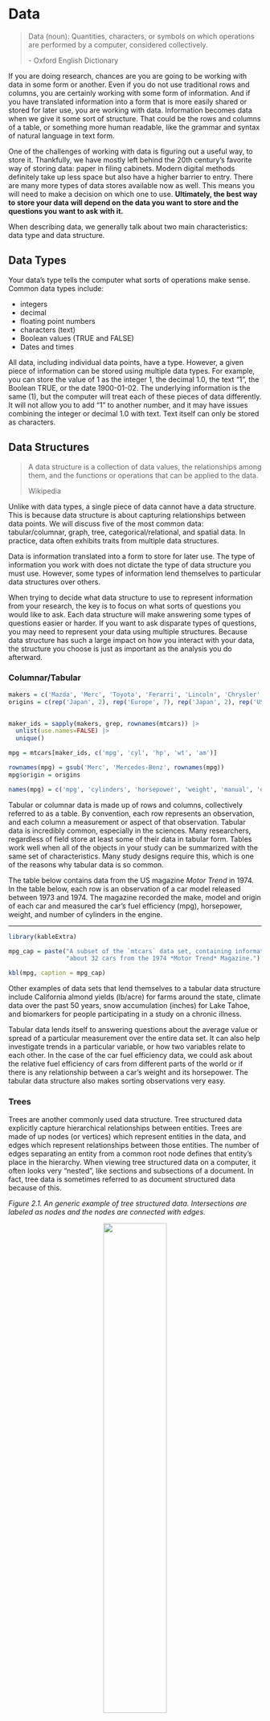 # Data

> Data (noun): Quantities, characters, or symbols on which operations are
> performed by a computer, considered collectively.
>
> \- Oxford English Dictionary

```{=html}
<!--
Information becomes data when it takes on a structure.

some data has a structure that is inherent to the information
Data is actionable, either by humans or by computers by putting it in some sort 
of structure (including natural language: syntax and grammar), text isn't 
unstructured it just hasn't been restructured to make it actionable

two structures; inherent structure and structure we impose on the data
The process of (re)structuring data is at least as important as the analysis 
we do afterward.

Things inform your data structure: inherent structure in data, and the question
you want to ask?

Ex you might throw the structure away ex with a lot of LLMs through the grammatical
structure away.

You will almost always have multiple versions of data in different structures
so you can ask different questions

Note: there are other definitions of data structure from other disciplines
(ex. in comp sci), we will not be using those definitions
-->
```
If you are doing research, chances are you are going to be working with data in
some form or another. Even if you do not use traditional rows and columns, you
are certainly working with some form of information. And if you have translated
information into a form that is more easily shared or stored for later use, you
are working with data. Information becomes data when we give it some sort of
structure. That could be the rows and columns of a table, or something more
human readable, like the grammar and syntax of natural language in text form.

One of the challenges of working with data is figuring out a useful way, to
store it. Thankfully, we have mostly left behind the 20th century's favorite
way of storing data: paper in filing cabinets. Modern digital methods
definitely take up less space but also have a higher barrier to entry. There
are many more types of data stores available now as well. This means you will
need to make a decision on which one to use. **Ultimately, the best way to
store your data** **will depend on the data you want to store and the questions
you want to ask** **with it.**

When describing data, we generally talk about two main characteristics: data
type and data structure.

## Data Types

Your data's type tells the computer what sorts of operations make sense. Common
data types include:

-   integers
-   decimal
-   floating point numbers
-   characters (text)
-   Boolean values (TRUE and FALSE)
-   Dates and times

All data, including individual data points, have a type. However, a given piece
of information can be stored using multiple data types. For example, you can
store the value of 1 as the integer 1, the decimal 1.0, the text "1", the
Boolean TRUE, or the date 1900-01-02. The underlying information is the same
(1), but the computer will treat each of these pieces of data differently. It
will not allow you to add "1" to another number, and it may have issues
combining the integer or decimal 1.0 with text. Text itself can only be stored
as characters.

## Data Structures

> A data structure is a collection of data values, the relationships among
> them, and the functions or operations that can be applied to the data.
>
> Wikipedia

Unlike with data types, a single piece of data cannot have a data structure.
This is because data structure is about capturing relationships between data
points. We will discuss five of the most common data: tabular/columnar, graph,
tree, categorical/relational, and spatial data. In practice, data often
exhibits traits from multiple data structures.

Data is information translated into a form to store for later use. The type of
information you work with does not dictate the type of data structure you must
use. However, some types of information lend themselves to particular data
structures over others.

When trying to decide what data structure to use to represent information from
your research, the key is to focus on what sorts of questions you would like to
ask. Each data structure will make answering some types of questions easier or
harder. If you want to ask disparate types of questions, you may need to
represent your data using multiple structures. Because data structure has such
a large impact on how you interact with your data, the structure you choose is
just as important as the analysis you do afterward.

### Columnar/Tabular

```{=html}
<!--
Convention is rows are observations and columns are your variables,
value associated with a given variable for a given observation lives in that
cell

Discrete (brief) observations of a particular thing, 
dealing with a class of object where every observation of one of those objects
can be described using the same set of variables

sorting is easy

better at working across the entire data structure

location and scale aka spread
-->
```
```r

makers = c('Mazda', 'Merc', 'Toyota', 'Ferarri', 'Lincoln', 'Chrysler', 'Dodge')
origins = c(rep('Japan', 2), rep('Europe', 7), rep('Japan', 2), rep('USA', 3))


maker_ids = sapply(makers, grep, rownames(mtcars)) |> 
  unlist(use.names=FALSE) |>
  unique()

mpg = mtcars[maker_ids, c('mpg', 'cyl', 'hp', 'wt', 'am')]

rownames(mpg) = gsub('Merc', 'Mercedes-Benz', rownames(mpg))
mpg$origin = origins

names(mpg) = c('mpg', 'cylinders', 'horsepower', 'weight', 'manual', 'origin')

```

Tabular or columnar data is made up of rows and columns, collectively referred
to as a table. By convention, each row represents an observation, and each
column a measurement or aspect of that observation. Tabular data is incredibly
common, especially in the sciences. Many researchers, regardless of field store
at least some of their data in tabular form. Tables work well when all of the
objects in your study can be summarized with the same set of characteristics.
Many study designs require this, which is one of the reasons why tabular data
is so common.

The table below contains data from the US magazine *Motor Trend* in 1974. In
the table below, each row is an observation of a car model released between
1973 and 1974. The magazine recorded the make, model and origin of each car and
measured the car's fuel efficiency (mpg), horsepower, weight, and number of
cylinders in the engine.

-------------------------------------------------------------------------------

```r

library(kableExtra)

mpg_cap = paste("A subset of the `mtcars` data set, containing information",
                "about 32 cars from the 1974 *Motor Trend* Magazine.")

kbl(mpg, caption = mpg_cap) 

```

Other examples of data sets that lend themselves to a tabular data structure
include California almond yields (lb/acre) for farms around the state, climate
data over the past 50 years, snow accumulation (inches) for Lake Tahoe, and
biomarkers for people participating in a study on a chronic illness.

Tabular data lends itself to answering questions about the average value or
spread of a particular measurement over the entire data set. It can also help
investigate trends in a particular variable, or how two variables relate to
each other. In the case of the car fuel efficiency data, we could ask about the
relative fuel efficiency of cars from different parts of the world or if there
is any relationship between a car's weight and its horsepower. The tabular data
structure also makes sorting observations very easy.

### Trees

Trees are another commonly used data structure. Tree structured data explicitly
capture hierarchical relationships between entities. Trees are made of up nodes
(or vertices) which represent entities in the data, and edges which represent
relationships between those entities. The number of edges separating an entity
from a common root node defines that entity's place in the hierarchy. When
viewing tree structured data on a computer, it often looks very "nested", like
sections and subsections of a document. In fact, tree data is sometimes
referred to as document structured data because of this.

*Figure 2.1. An generic example of tree structured data. Intersections are
labeled as nodes and the nodes are connected with edges.*

<center>![](img/tree_data.png){width="50%"}</center>

In general, tree data facilitates asking questions about particular subsets of
the data. For example, you might want to know how closely two entities are
related, which branches of the tree have the most nodes, or all of the
observations that fall under a particular subtree.

Family trees are a common example of tree structured data. In family trees, the
nodes represent people in the family. Horizontal lines represent marriages or
couplings, and vertical lines represent a connection to offspring. In the
family tree of the Tutor Dynasty in England below, it is easy to determine
things like who had the most wives (Henry VIII), which people shared a
generation, and who was the last member of the dynasty (James I of England).
Questions like what was the average age at death for the Tudors would be harder
to answer.

*Figure 2.2. Family tree of the principal members of the house of Tudor in 
England. Red indicates monarch of England. Blue indicates monarch of Scotland.*

![](img/House_of_Tudor.png)

We can also represent the car fuel efficiency data with a tree data structure.
This makes it much harder to answer some of the questions mentioned in the
previous section. On the other hand, the tree structure makes it very easy to
see which car manufacturer produced the greatest number of models in 1973-74
and how many different models came out of Japan during that time period.


*Figure 2.3. A tree representation of the subset of the `mtcars` data set
displayed in Table 2.1.* 
![](img/mpg_tree_data.png)

### Graphs

Graph data is similar to tree data in many ways. It also explicitly captures
information about relationships between entities using nodes and edges.
However, unlike trees, graph data sets have no inherent center or root node,
and there is no implicit hierarchy or nesting. Additionally, the relationships
between the vertices can be directional, and that direction does not have to be
consistent throughout the graph.

*Figure 2.4. Two examples of generic graph data, one a directed graph and one
and undirected graph. The directed graph has arrows connecting the nodes, while
the undirected graph simply has lines.*

<center>
![](img/graph_data.png){width="75%"}
</center>


Graph structured data tends to be more common in the social sciences and
humanities. One of the most ubiquitous examples of a graph is the social
network. Transportation data, like roads and flight paths, also lend themselves
to the graph structure. In the digital world, we can use graphs to map out the
link connections between Wikipedia pages, as seen below with Abraham Lincoln.

*Figure 2.5. A graph of relationships between Abraham Lincoln's Wikipedia page
and other pages linked to it. Each linkage contains a label describing the 
relationship between the two pages*

![](img/abraham_lincoln.png)

Graphs make it easy to ask questions about connectivity. For example we might
want to know how many flight connections we will need to make between Honolulu,
Hawaii and Cairo, Egypt, or how many degrees of separation there are between
Abraham Lincoln and Kevin Bacon on Wikipedia. We can also ask about which parts
of the graph are the most connected and which are the least connected.

 <!--
 https://ucdavisdatalab.github.io/workshop_network_viz/index.html
 - Characteristics of the nodes 
 - questions you can ask about the edges
 - network as a whole
    - structure of the network
    - exogenous (questions about additional data)
    - Liza's ggraph presentation (one or two modes)

multiple networks of the same data/situation
-->

### Spatial

Depending on the context, spatial data can be thought of as either a data type,
or a data structure. This workshop focuses on how data structures enable us to
ask different types of questions. Since spatial data allows us to ask novel
questions, we will discuss spatial data as a data structure.

In spatial data, the organizing principle is location. This can be geographic
location (ex latitude/longitude) or relative location on an arbitrary grid (ex.
[2, 4]). Data can either be continuous, like a sheet over a landscape, or
discrete like points on a map. In fact, map making is one of the most common
uses of spatial data. However, we can also ask as questions like whether points
are clustered more closely than we would expect, and whether we can use nearby
data to predict values for places where we don't any.

*Figure 2.6. A map of the counties of North Carolina, with the county areas
shaded to correspond to the number of live births in the county from 1974 to
1978.*

```r
suppressMessages(library(sf))

#read in North Carolina data
nc = st_read(system.file("shape/nc.shp", package="sf"), quiet = TRUE)

plot_title = 'Live Births in North Carolina from 1974-1978'

plot(nc['BIR74'], key.pos=1, main=plot_title)
```

